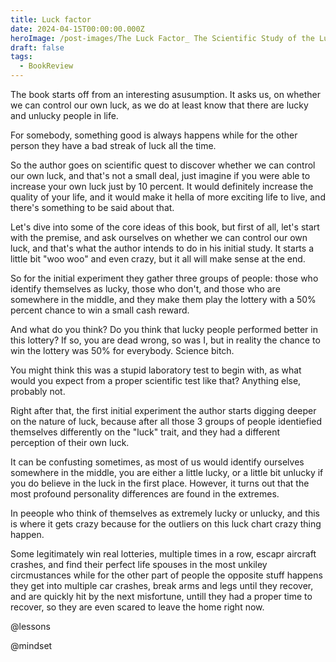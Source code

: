 ```yaml
---
title: Luck factor
date: 2024-04-15T00:00:00.000Z
heroImage: /post-images/The Luck Factor_ The Scientific Study of the Lucky Mind.jpg
draft: false
tags:
  - BookReview
---
```


The book starts off from an interesting asusumption. It asks us, on whether we can control our own luck, as we do at least know that there are lucky and unlucky people in life.

For somebody, something good is always happens while for the other person they have a bad streak of luck all the time.

So the author goes on scientific quest to discover whether we can control our own luck, and that's not a small deal, just imagine if you were able to increase your own luck just by 10 percent. It would definitely increase the quality of your life, and it would make it hella of more exciting life to live, and there's something to be said about that.

Let's dive into some of the core ideas of this book, but first of all, let's start with the premise, and ask ourselves on whether we can control our own luck, and that's what the author intends to do in his initial study. It starts a little bit "woo woo" and even crazy, but it all will make sense at the end.

So for the initial experiment they gather three groups of people: those who identify themselves as lucky, those who don't, and those who are somewhere in the middle, and they make them play the lottery with a 50% percent chance to win a small cash reward.

And what do you think? Do you think that lucky people performed better in this lottery? If so, you are dead wrong, so was I, but in reality the chance to win the lottery was 50% for everybody. Science bitch.

You might think this was a stupid laboratory test to begin with, as what would you expect from a proper scientific test like that? Anything else, probably not.

Right after that, the first initial experiment the author starts digging deeper on the nature of luck, because after all those 3 groups of people identiefied themselves differently on the "luck" trait, and they had a different perception of their own luck.

It can be confusting sometimes, as most of us would identify ourselves somewhere in the middle, you are either a little lucky, or a little bit unlucky if you do believe in the luck in the first place. However, it turns out that the most profound personality differences are found in the extremes.

In peeople who think of themselves as extremely lucky or unlucky, and this is where it gets crazy because for the outliers on this luck chart crazy thing happen.

Some legitimately win real lotteries, multiple times in a row, escapr aircraft crashes, and find their perfect life spouses in the most unkiley circmustances while for the other part of people the opposite stuff happens they get into multiple car crashes, break arms and legs until they recover, and are quickly hit by the next misfortune, untill they had a proper time to recover, so they are even scared to leave the home right now.

@lessons

@mindset
